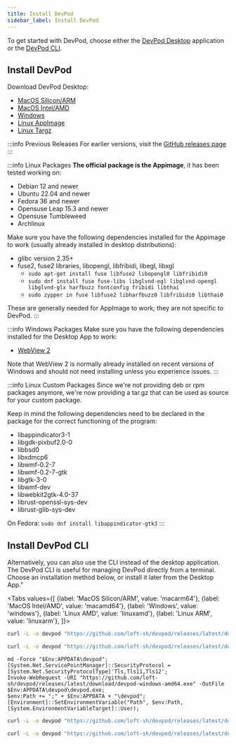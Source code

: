 ```yaml
---
title: Install DevPod
sidebar_label: Install DevPod
---
```



To get started with DevPod, choose either the [DevPod Desktop](#install-devpod) application or the [DevPod CLI](#install-devpod-cli).

## Install DevPod

Download DevPod Desktop:
- [MacOS Silicon/ARM](https://github.com/loft-sh/devpod/releases/latest/download/DevPod_macos_aarch64.dmg)
- [MacOS Intel/AMD](https://github.com/loft-sh/devpod/releases/latest/download/DevPod_macos_x64.dmg)
- [Windows](https://github.com/loft-sh/devpod/releases/latest/download/DevPod_windows_x64_en-US.msi)
- [Linux AppImage](https://github.com/loft-sh/devpod/releases/latest/download/DevPod_linux_amd64.AppImage)
- [Linux Targz](https://github.com/loft-sh/devpod/releases/latest/download/DevPod_linux_x86_64.tar.gz)

:::info Previous Releases
For earlier versions, visit the [GitHub releases page](https://github.com/loft-sh/devpod/releases)
:::

:::info Linux Packages
**The official package is the Appimage**, it has been tested working on:

- Debian 12 and newer
- Ubuntu 22.04 and newer
- Fedora 36 and newer
- Opensuse Leap 15.3 and newer
- Opensuse Tumbleweed
- Archlinux

Make sure you have the following dependencies installed for the Appimage to work (usually already installed in desktop distributions):

- glibc version 2.35+
- fuse2, fuse2 libraries, libopengl, libfribidi, libegl, libxgl
    - `sudo apt-get install fuse libfuse2 libopengl0 libfribidi0`
    - `sudo dnf install fuse fuse-libs libglvnd-egl libglvnd-opengl libglvnd-glx harfbuzz fontconfig fribidi libthai`
    - `sudo zypper in fuse libfuse2 libharfbuzz0 libfribidi0 libthai0`

These are generally needed for AppImage to work; they are not specific to DevPod.
:::

:::info Windows Packages
Make sure you have the following dependencies installed for the Desktop App to work:

- [WebView 2](https://developer.microsoft.com/en-us/microsoft-edge/webview2/?form=MA13LH)

Note that WebView 2 is normally already installed on recent versions of Windows and should not need installing unless you experience issues.
:::

:::info Linux Custom Packages
Since we're not providing deb or rpm packages anymore, we're now providing a tar.gz
that can be used as source for your custom package.

Keep in mind the following dependencies need to be declared in the package for the
correct functioning of the program:

- libappindicator3-1
- libgdk-pixbuf2.0-0
- libbsd0
- libxdmcp6
- libwmf-0.2-7
- libwmf-0.2-7-gtk
- libgtk-3-0
- libwmf-dev
- libwebkit2gtk-4.0-37
- librust-openssl-sys-dev
- librust-glib-sys-dev

On Fedora: `sudo dnf install libappindicator-gtk3`
:::

## Install DevPod CLI

Alternatively, you can also use the CLI instead of the desktop application. The DevPod CLI is useful for managing DevPod directly from a terminal. Choose an installation method below, or install it later from the Desktop App."

<Tabs values={[
          {label: 'MacOS Silicon/ARM', value: 'macarm64'},
          {label: 'MacOS Intel/AMD', value: 'macamd64'},
          {label: 'Windows', value: 'windows'},
          {label: 'Linux AMD', value: 'linuxamd'},
          {label: 'Linux ARM', value: 'linuxarm'},
        ]}>
<TabItem value="macarm64">

```bash
curl -L -o devpod "https://github.com/loft-sh/devpod/releases/latest/download/devpod-darwin-arm64" && sudo install -c -m 0755 devpod /usr/local/bin && rm -f devpod
```

</TabItem>
<TabItem value="macamd64">

```bash
curl -L -o devpod "https://github.com/loft-sh/devpod/releases/latest/download/devpod-darwin-amd64" && sudo install -c -m 0755 devpod /usr/local/bin && rm -f devpod
```

</TabItem>
<TabItem value="windows">

```text
md -Force "$Env:APPDATA\devpod"; [System.Net.ServicePointManager]::SecurityProtocol = [System.Net.SecurityProtocolType]'Tls,Tls11,Tls12';
Invoke-WebRequest -URI "https://github.com/loft-sh/devpod/releases/latest/download/devpod-windows-amd64.exe" -OutFile $Env:APPDATA\devpod\devpod.exe;
$env:Path += ";" + $Env:APPDATA + "\devpod";
[Environment]::SetEnvironmentVariable("Path", $env:Path, [System.EnvironmentVariableTarget]::User);
```

</TabItem>
<TabItem value="linuxamd">

```bash
curl -L -o devpod "https://github.com/loft-sh/devpod/releases/latest/download/devpod-linux-amd64" && sudo install -c -m 0755 devpod /usr/local/bin && rm -f devpod
```

</TabItem>
<TabItem value="linuxarm">

```bash
curl -L -o devpod "https://github.com/loft-sh/devpod/releases/latest/download/devpod-linux-arm64" && sudo install -c -m 0755 devpod /usr/local/bin && rm -f devpod
```

</TabItem>
</Tabs>
